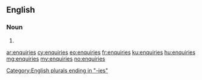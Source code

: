 ==English==

===Noun===
{{head|en|noun plural form}}

# {{plural of|enquiry|lang=en}}

[[Category:English plurals ending in "-ies"]]

[[ar:enquiries]]
[[cy:enquiries]]
[[eo:enquiries]]
[[fr:enquiries]]
[[ku:enquiries]]
[[hu:enquiries]]
[[mg:enquiries]]
[[my:enquiries]]
[[no:enquiries]]